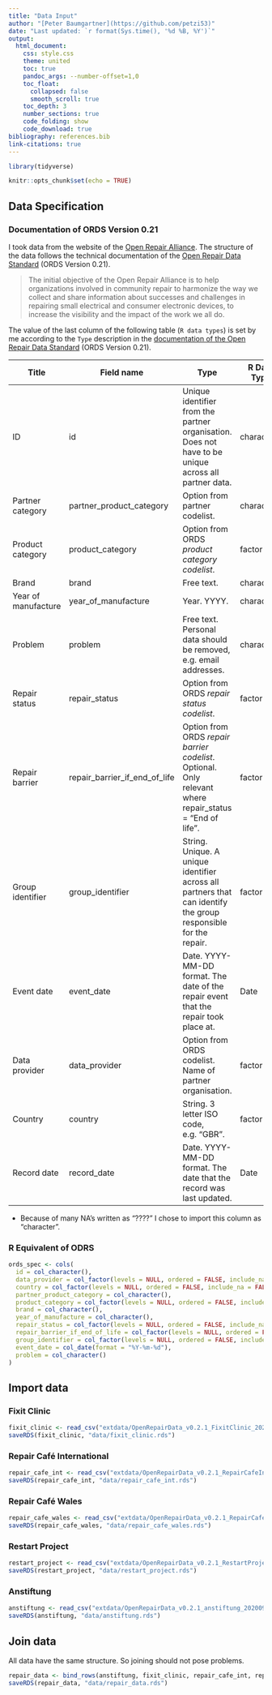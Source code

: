 ```yaml
---
title: "Data Input"
author: "[Peter Baumgartner](https://github.com/petzi53)"
date: "Last updated: `r format(Sys.time(), '%d %B, %Y')`"
output:
  html_document:
    css: style.css
    theme: united
    toc: true
    pandoc_args: --number-offset=1,0
    toc_float:
      collapsed: false
      smooth_scroll: true
    toc_depth: 3
    number_sections: true
    code_folding: show
    code_download: true
bibliography: references.bib
link-citations: true
---
```


```r
library(tidyverse)

knitr::opts_chunk$set(echo = TRUE) 
```




## Data Specification

### Documentation of ORDS Version 0.21

I took data from the website of the [Open Repair Alliance](https://openrepair.org/open-data/downloads/). The structure of the data follows the technical documentation of the [Open Repair Data Standard](https://standard.openrepair.org/) (ORDS Version 0.21). 

> The initial objective of the Open Repair Alliance is to help organizations involved in community repair to harmonize the way we collect and share information about successes and challenges in repairing small electrical and consumer electronic devices, to increase the visibility and the impact of the work we all do.


The value of the last column of the following table (`R data types`) is set by me according to the `Type` description in the [documentation of the Open Repair Data Standard](https://standard.openrepair.org/standard.html#field-reference) (ORDS Version 0.21).

| Title               | Field name                    | Type                                                                                                            | R Data Type |
|---------------------|-------------------------------|-----------------------------------------------------------------------------------------------------------------|-------------|
| ID                  | id                            | Unique identifier from the partner organisation. Does not have to be unique across all partner data.            | character   |
| Partner category    | partner_product_category      | Option from partner codelist.                                                                                   | character   |
| Product category    | product_category              | Option from ORDS *product category codelist*.                                                                   | factor      |
| Brand               | brand                         | Free text.                                                                                                      | character   |
| Year of manufacture | year_of_manufacture           | Year. YYYY.                                                                                                     | character*  |
| Problem             | problem                       | Free text. Personal data should be removed, e.g. email addresses.                                              | character   |
| Repair status       | repair_status                 | Option from ORDS *repair status codelist*.                                                                      | factor      |
| Repair barrier      | repair_barrier_if_end_of_life | Option from ORDS *repair barrier codelist*. Optional. Only relevant where repair_status = "End of life".        | factor      |
| Group identifier    | group_identifier              | String. Unique. A unique identifier across all partners that can identify the group responsible for the repair. | factor      |
| Event date          | event_date                    | Date. YYYY-MM-DD format. The date of the repair event that the repair took place at.                            | Date        |
| Data provider       | data_provider                 | Option from ORDS codelist. Name of partner organisation.                                                        | factor      |
| Country             | country                       | String. 3 letter ISO code, e.g. “GBR”.                                                                          | factor      |
| Record date         | record_date                   | Date. YYYY-MM-DD format. The date that the record was last updated.                                             | Date        |

* Because of many NA's written as "????" I chose to import this column as "character".  


### R Equivalent of ODRS 

```r
ords_spec <- cols(
  id = col_character(),
  data_provider = col_factor(levels = NULL, ordered = FALSE, include_na = FALSE),
  country = col_factor(levels = NULL, ordered = FALSE, include_na = FALSE),
  partner_product_category = col_character(),
  product_category = col_factor(levels = NULL, ordered = FALSE, include_na = FALSE),
  brand = col_character(),
  year_of_manufacture = col_character(),
  repair_status = col_factor(levels = NULL, ordered = FALSE, include_na = FALSE),
  repair_barrier_if_end_of_life = col_factor(levels = NULL, ordered = FALSE, include_na = FALSE),
  group_identifier = col_factor(levels = NULL, ordered = FALSE, include_na = FALSE),
  event_date = col_date(format = "%Y-%m-%d"),
  problem = col_character()
)
```



## Import data

### Fixit Clinic

```r
fixit_clinic <- read_csv("extdata/OpenRepairData_v0.2.1_FixitClinic_202009.csv", col_types = ords_spec)
saveRDS(fixit_clinic, "data/fixit_clinic.rds")
```



### Repair Café International

```r
repair_cafe_int <- read_csv("extdata/OpenRepairData_v0.2.1_RepairCafeInternational_202009.csv", col_types = ords_spec)
saveRDS(repair_cafe_int, "data/repair_cafe_int.rds")
```

### Repair Café Wales

```r
repair_cafe_wales <- read_csv("extdata/OpenRepairData_v0.2.1_RepairCafeWales_202009.csv", col_types = ords_spec)
saveRDS(repair_cafe_wales, "data/repair_cafe_wales.rds")
```

### Restart Project

```r
restart_project <- read_csv("extdata/OpenRepairData_v0.2.1_RestartProject_202009.csv", col_types = ords_spec)
saveRDS(restart_project, "data/restart_project.rds")
```

### Anstiftung

```r
anstiftung <- read_csv("extdata/OpenRepairData_v0.2.1_anstiftung_202009.csv", col_types = ords_spec)
saveRDS(anstiftung, "data/anstiftung.rds")
```

## Join data

All data have the same structure. So joining should not pose problems.

```r
repair_data <- bind_rows(anstiftung, fixit_clinic, repair_cafe_int, repair_cafe_wales, restart_project)
saveRDS(repair_data, "data/repair_data.rds")
```

